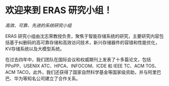 # 欢迎来到 ERAS 研究小组！

*高效、可靠、先进的系统研究小组*

ERAS 研究小组由沈志荣教授负责，聚焦于智能存储系统的研究，主要研究内容包括基于纠删码的高可靠存储和高效访问技术，新兴存储器件的容错和性能优化，KV存储系统以及大模型系统。

在过去四年中，我们团队在国际会议和权威期刊上发表了十多篇论文，包括 PPoPP、USENIX ATC、HPCA、INFOCOM、ICDE 和 IEEE TC、ACM TOS、ACM TACO。此外，我们还获得了国家自然科学基金等国家级资助，并与阿里巴巴、华为等知名公司建立了合作关系。

<HomeCarousel />
